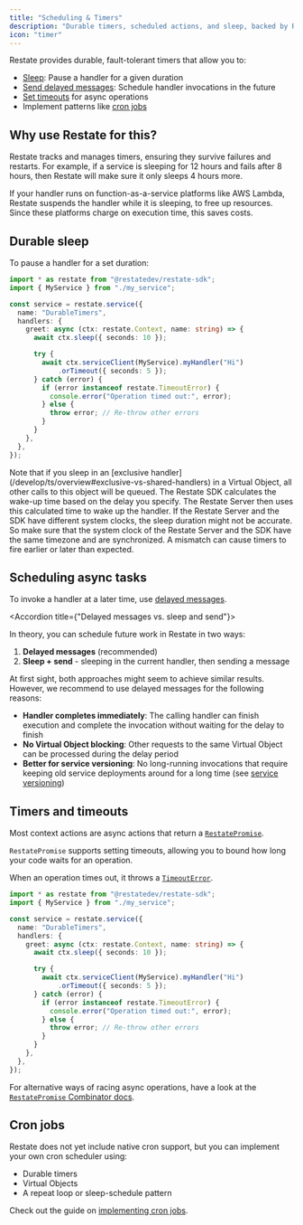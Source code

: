 ```yaml
---
title: "Scheduling & Timers"
description: "Durable timers, scheduled actions, and sleep, backed by Restate."
icon: "timer"
---
```


Restate provides durable, fault-tolerant timers that allow you to:
- [Sleep](/develop/ts/durable-timers#durable-sleep): Pause a handler for a given duration 
- [Send delayed messages](/develop/ts/service-communication#delayed-messages): Schedule handler invocations in the future
- [Set timeouts](/develop/ts/durable-timers#timers-and-timeouts) for async operations
- Implement patterns like [cron jobs](/develop/ts/durable-timers#cron-jobs)

## Why use Restate for this?

Restate tracks and manages timers, ensuring they survive failures and restarts.
For example, if a service is sleeping for 12 hours and fails after 8 hours, then Restate will make sure it only sleeps 4 hours more.  

If your handler runs on function-as-a-service platforms like AWS Lambda, Restate suspends the handler while it is sleeping, to free up resources.
Since these platforms charge on execution time, this saves costs.

## Durable sleep
To pause a handler for a set duration:

```typescript {"CODE_LOAD::ts/src/develop/durable_timers.ts#sleep""""""""""""""} 
import * as restate from "@restatedev/restate-sdk";
import { MyService } from "./my_service";

const service = restate.service({
  name: "DurableTimers",
  handlers: {
    greet: async (ctx: restate.Context, name: string) => {
      await ctx.sleep({ seconds: 10 });

      try {
        await ctx.serviceClient(MyService).myHandler("Hi")
            .orTimeout({ seconds: 5 });
      } catch (error) {
        if (error instanceof restate.TimeoutError) {
          console.error("Operation timed out:", error);
        } else {
          throw error; // Re-throw other errors
        }
      }
    },
  },
});
```

<Info>
    Note that if you sleep in an [exclusive handler](/develop/ts/overview#exclusive-vs-shared-handlers) in a Virtual Object, all other calls to this object will be queued.
</Info>

<Accordion title="Clock synchronization Restate Server vs. SDK">
    The Restate SDK calculates the wake-up time based on the delay you specify.
    The Restate Server then uses this calculated time to wake up the handler.
    If the Restate Server and the SDK have different system clocks, the sleep duration might not be accurate.
    So make sure that the system clock of the Restate Server and the SDK have the same timezone and are synchronized.
    A mismatch can cause timers to fire earlier or later than expected.
</Accordion>

## Scheduling async tasks

To invoke a handler at a later time, use [delayed messages](/develop/ts/service-communication#delayed-messages).

<Accordion title={"Delayed messages vs. sleep and send"}>

In theory, you can schedule future work in Restate in two ways:
1. **Delayed messages** (recommended)
2. **Sleep + send** - sleeping in the current handler, then sending a message

At first sight, both approaches might seem to achieve similar results.
However, we recommend to use delayed messages for the following reasons:

- **Handler completes immediately**: The calling handler can finish execution and complete the invocation without waiting for the delay to finish
- **No Virtual Object blocking**: Other requests to the same Virtual Object can be processed during the delay period
- **Better for service versioning**: No long-running invocations that require keeping old service deployments around for a long time (see [service versioning](/operate/registration))
</Accordion>

## Timers and timeouts

Most context actions are async actions that return a [`RestatePromise`](https://docs.restate.dev/tsdocs/types/_restatedev_restate-sdk.RestatePromise).

`RestatePromise` supports setting timeouts, allowing you to bound how long your code waits for an operation.

When an operation times out, it throws a [`TimeoutError`](https://docs.restate.dev/tsdocs/classes/_restatedev_restate-sdk.TimeoutError).

```typescript {"CODE_LOAD::ts/src/develop/durable_timers.ts#timer""""""""""""""} 
import * as restate from "@restatedev/restate-sdk";
import { MyService } from "./my_service";

const service = restate.service({
  name: "DurableTimers",
  handlers: {
    greet: async (ctx: restate.Context, name: string) => {
      await ctx.sleep({ seconds: 10 });

      try {
        await ctx.serviceClient(MyService).myHandler("Hi")
            .orTimeout({ seconds: 5 });
      } catch (error) {
        if (error instanceof restate.TimeoutError) {
          console.error("Operation timed out:", error);
        } else {
          throw error; // Re-throw other errors
        }
      }
    },
  },
});
```

For alternative ways of racing async operations, have a look at the [`RestatePromise` Combinator docs](/develop/ts/journaling-results#restatepromise-combinators).

## Cron jobs

Restate does not yet include native cron support, but you can implement your own cron scheduler using:
- Durable timers
- Virtual Objects
- A repeat loop or sleep-schedule pattern

Check out the guide on [implementing cron jobs](/guides/cron-jobs).